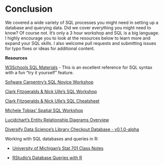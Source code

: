 # Conclusion {-}

We covered a wide variety of SQL processes you might need in setting up a database and querying data.  Did we cover everything you might need to know?  Of course not.  It's only a 3 hour workshop and SQL is a big language.  I highly encourage you to look at the resources below to learn more and expand your SQL skills.  I also welcome pull requests and submitting issues for typo fixes or ideas for additional content.

__Resources__

[W3Schools SQL Materials](https://www.w3schools.com/sql/default.asp) - This is an excellent reference for SQL syntax with a fun "try it yourself" feature.

[Sofware Carpentry's SQL Novice Workshop](http://swcarpentry.github.io/sql-novice-survey/)

[Clark Fitzgeralds & Nick Ulle's SQL Workshop](https://github.com/clarkfitzg/SQLworkshop)

[Clark Fitzgeralds & Nick Ulle's SQL Cheatsheet](https://github.com/clarkfitzg/SQLworkshop/blob/master/sql_cheatsheet.pdf)

[Michele Tobias' Spatial SQL Workshop](https://github.com/MicheleTobias/Spatial_SQL)

[Lucidchart's Entity Relationship Diagrams Overview](https://www.lucidchart.com/pages/er-diagrams)

[Diversify Data Science's Library Checkout Database - v0.1.0-alpha](https://github.com/diversifyds/library-checkouts-db/releases/tag/v0.1.0-alpha)

Working with SQL databases and queries in R:

* [University of Michigan's Stat 701 Class Notes](http://dept.stat.lsa.umich.edu/~jerrick/courses/stat701/notes/sql.html)

* [RStudio's Database Queries with R](https://db.rstudio.com/getting-started/database-queries/)
